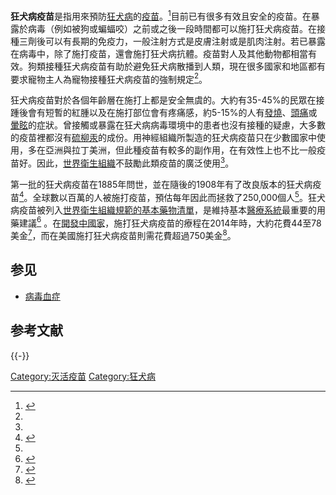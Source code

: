 {{medical}}
{{expand|time=2013-10-11T09:43:46+00:00}}
'''狂犬病疫苗'''是指用來預防[[狂犬病|狂犬病]]的[[疫苗|疫苗]]。<ref name=WHO2010>{{cite journal|title=Rabies vaccines: WHO position paper|journal=Weekly epidemiological record|date=Aug 6, 2010|volume=32|issue=85|pages=309–320|url=http://www.who.int/wer/2010/wer8532.pdf?ua=1|author=|access-date=2016-08-15|archive-url=https://web.archive.org/web/20150227002631/http://www.who.int/wer/2010/wer8532.pdf?ua=1|archive-date=2015-02-27|dead-url=no}}</ref>目前已有很多有效且安全的疫苗。在暴露於病毒（例如被狗或蝙蝠咬）之前或之後一段時間都可以施打狂犬病疫苗。在接種三劑後可以有長期的免疫力，一般注射方式是皮膚注射或是肌肉注射。若已暴露在病毒中，除了施打疫苗，還會施打狂犬病抗體。疫苗對人及其他動物都相當有效。狗類接種狂犬病疫苗有助於避免狂犬病散播到人類，現在很多國家和地區都有要求寵物主人為寵物接種狂犬病疫苗的強制規定<ref name=WHO2010/>。

狂犬病疫苗對於各個年齡層在施打上都是安全無虞的。大約有35-45%的民眾在接踵後會有短暫的紅腫以及在施打部位會有疼痛感，約5-15%的人有[[發燒|發燒]]、[[頭痛|頭痛]]或[[暈眩|暈眩]]的症狀。曾接觸或暴露在狂犬病病毒環境中的患者也沒有接種的疑慮，大多數的疫苗裡都沒有[[硫柳汞|硫柳汞]]的成份。用神經組織所製造的狂犬病疫苗只在少數國家中使用，多在亞洲與拉丁美洲，但此種疫苗有較多的副作用，在有效性上也不比一般疫苗好。因此，[[世界衛生組織|世界衛生組織]]不鼓勵此類疫苗的廣泛使用<ref name=WHO2010/>。

第一批的狂犬病疫苗在1885年問世，並在隨後的1908年有了改良版本的狂犬病疫苗<ref>{{cite book|last1=Nunnally|first1=Brian|title=Vaccine Analysis: Strategies, Principles, and Control|date=2014|publisher=Springer|isbn=9783662450246|page=63|url=https://books.google.ca/books?id=vJKeBQAAQBAJ&pg=PA63|access-date=2016-08-15|archive-url=https://web.archive.org/web/20160305091504/https://books.google.ca/books?id=vJKeBQAAQBAJ&pg=PA63|archive-date=2016-03-05|dead-url=no}}</ref>。全球數以百萬的人被施打疫苗，預估每年因此而拯救了250,000個人<ref name=WHO2010/>。狂犬病疫苗被列入[[世界衛生組織規範的基本藥物清單|世界衛生組織規範的基本藥物清單]]，是維持基本[[醫療系統|醫療系統]]最重要的用藥建議<ref>{{cite web|title=WHO Model List of EssentialMedicines|url=http://apps.who.int/iris/bitstream/10665/93142/1/EML_18_eng.pdf?ua=1|work=World Health Organization|accessdate=22 April 2014|date=October 2013|archive-url=https://web.archive.org/web/20140423005004/http://apps.who.int/iris/bitstream/10665/93142/1/EML_18_eng.pdf?ua=1|archive-date=2014-04-23|dead-url=no}}</ref> 。在[[開發中國家|開發中國家]]，施打狂犬病疫苗的療程在2014年時，大約花費44至78美金<ref>{{cite web|title=Vaccine, Rabies|url=http://erc.msh.org/dmpguide/resultsdetail.cfm?language=english&code=RAB000X&s_year=2014&year=2014&str=&desc=Vaccine%2C%20Rabies&pack=new&frm=VIAL&rte=INJ&class_code2=19%2E3%2E&supplement=&class_name=%2819%2E3%2E%29Vaccines%3Cbr%3E|website=International Drug Price Indicator Guide|accessdate=6 December 2015}}{{dead link|date=2018年3月 |bot=InternetArchiveBot |fix-attempted=yes }}</ref>，而在美國施打狂犬病疫苗則需花費超過750美金<ref>{{cite web|last1=Shlim|first1=David|title=Perspectives: Intradermal Rabies Preexposure Immunization|url=http://wwwnc.cdc.gov/travel/yellowbook/2016/infectious-diseases-related-to-travel/perspectives-intradermal-rabies-preexposure-immunization|accessdate=6 December 2015|date=June 30, 2015|archive-url=https://web.archive.org/web/20151002082727/http://wwwnc.cdc.gov/travel/yellowbook/2016/infectious-diseases-related-to-travel/perspectives-intradermal-rabies-preexposure-immunization|archive-date=2015-10-02|dead-url=no}}</ref>。

== 参见 ==

* [[病毒血症|病毒血症]]

== 参考文献 ==
{{Reflist}}

{{-}}
{{疫苗}}

[[Category:灭活疫苗|Category:灭活疫苗]]
[[Category:狂犬病|Category:狂犬病]]